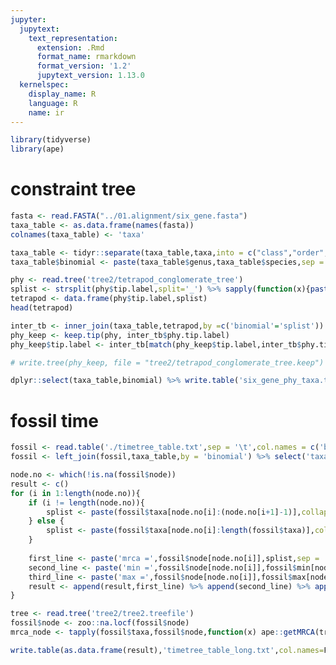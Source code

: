 ```yaml
---
jupyter:
  jupytext:
    text_representation:
      extension: .Rmd
      format_name: rmarkdown
      format_version: '1.2'
      jupytext_version: 1.13.0
  kernelspec:
    display_name: R
    language: R
    name: ir
---
```


```r
library(tidyverse)
library(ape)
```

# constraint tree

```r
fasta <- read.FASTA("../01.alignment/six_gene.fasta")
taxa_table <- as.data.frame(names(fasta))
colnames(taxa_table) <- 'taxa'
```

```r
taxa_table <- tidyr::separate(taxa_table,taxa,into = c("class","order","family","genus","species"),sep = "_",remove = F)
taxa_table$binomial <- paste(taxa_table$genus,taxa_table$species,sep = '_')
```

```r
phy <- read.tree('tree2/tetrapod_conglomerate_tree')
splist <- strsplit(phy$tip.label,split='_') %>% sapply(function(x){paste(x[1],x[2],sep='_')})
tetrapod <- data.frame(phy$tip.label,splist)
head(tetrapod)
```

```r
inter_tb <- inner_join(taxa_table,tetrapod,by =c('binomial'='splist'))
phy_keep <- keep.tip(phy, inter_tb$phy.tip.label)
phy_keep$tip.label <- inter_tb[match(phy_keep$tip.label,inter_tb$phy.tip.label),]$taxa
```

```r
# write.tree(phy_keep, file = "tree2/tetrapod_conglomerate_tree.keep")
```

```r
dplyr::select(taxa_table,binomial) %>% write.table('six_gene_phy_taxa.txt',,sep='\t',row.names = F,quote=F,col.names=F)
```

# fossil time

```r
fossil <- read.table('./timetree_table.txt',sep = '\t',col.names = c('binomial','min','max','node'))
fossil <- left_join(fossil,taxa_table,by = 'binomial') %>% select('taxa','min','max','node')
```

```r
node.no <- which(!is.na(fossil$node))
result <- c()
for (i in 1:length(node.no)){
    if (i != length(node.no)){
        splist <- paste(fossil$taxa[node.no[i]:(node.no[i+1]-1)],collapse = ' ')
    } else {
        splist <- paste(fossil$taxa[node.no[i]:length(fossil$taxa)],collapse = ' ')
    }
    
    first_line <- paste('mrca =',fossil$node[node.no[i]],splist,sep = ' ')
    second_line <- paste('min =',fossil$node[node.no[i]],fossil$min[node.no[i]],sep = ' ')
    third_line <- paste('max =',fossil$node[node.no[i]],fossil$max[node.no[i]],sep = ' ')
    result <- append(result,first_line) %>% append(second_line) %>% append(third_line)
}
```

```r
tree <- read.tree('tree2/tree2.treefile')
fossil$node <- zoo::na.locf(fossil$node)
mrca_node <- tapply(fossil$taxa,fossil$node,function(x) ape::getMRCA(tree,x)) %>% as.data.frame()
```

```r
write.table(as.data.frame(result),'timetree_table_long.txt',col.names=F,row.names=F,quote=F)
```
